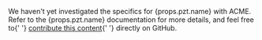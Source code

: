 <p>
  We haven't yet investigated the specifics for {props.pzt.name} with ACME.
  Refer to the {props.pzt.name} documentation for more details, and feel free to{' '}
  <a href="https://github.com/smallstep/practicalzt">contribute this content</a>{' '}
  directly on GitHub.
</p>
